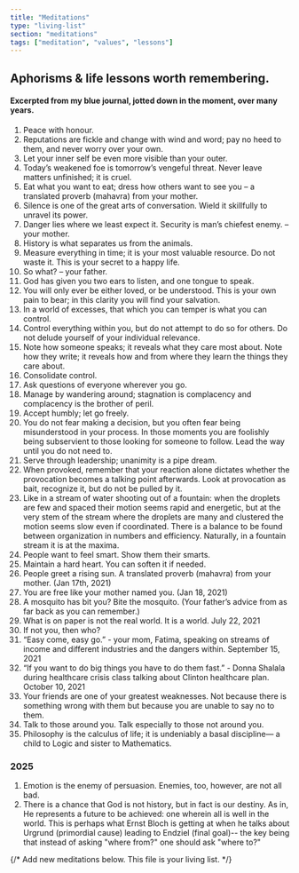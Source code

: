 ```yaml
---
title: "Meditations"
type: "living-list"
section: "meditations"
tags: ["meditation", "values", "lessons"]
---
```

## Aphorisms & life lessons worth remembering.
#### Excerpted from my blue journal, jotted down in the moment, over many years.
1. Peace with honour. 
2. Reputations are fickle and change with wind and word; pay no heed to them, and never worry over your own.
3. Let your inner self be even more visible than your outer. 
4. Today’s weakened foe is tomorrow’s vengeful threat. Never leave matters unfinished; it is cruel.
5. Eat what you want to eat; dress how others want to see you – a translated proverb (mahavra) from your mother. 
6. Silence is one of the great arts of conversation. Wield it skillfully to unravel its power.
7. Danger lies where we least expect it. Security is man’s chiefest enemy. – your mother. 
8. History  is what separates us from the animals. 
9. Measure everything in time; it is your most valuable resource. Do not waste it. This is your secret to a happy life. 
10. So what? – your father. 
11. God has given you two ears to listen, and one tongue to speak. 
12. You will only ever be either loved, or be understood. This is your own pain to bear; in this clarity you will find your salvation.  
13. In a world of excesses, that which you can temper is what you can control. 
14. Control everything within you, but do not attempt to do so for others. Do not delude yourself of your individual relevance.  
15. Note how someone speaks; it reveals what they care most about. Note how they write; it reveals how and from where they learn the things they care about. 
16. Consolidate control.
17. Ask questions of everyone wherever you go.
18. Manage by wandering around; stagnation is complacency and complacency is the brother of peril.
19. Accept humbly; let go freely. 
20. You do not fear making a decision, but you often fear being misunderstood in your process. In those moments you are foolishly being subservient to those looking for someone to follow. Lead the way until you do not need to.
21. Serve through leadership; unanimity is a pipe dream.  
22. When provoked, remember that your reaction alone dictates whether the provocation becomes a talking point afterwards.   Look at provocation as bait, recognize it, but do not be pulled by it.  
23. Like in a stream of water shooting out of a fountain: when the droplets are few and spaced their motion seems rapid and energetic, but at the very stem of the stream where the droplets are many and clustered the motion seems slow even if coordinated. There is a balance to be found between organization in numbers and efficiency. Naturally, in a fountain stream it is at the maxima.
24. People want to feel smart. Show them their smarts.
25. Maintain a hard heart. You can soften it if needed. 
26. People greet a rising sun. A translated proverb (mahavra) from your mother. (Jan 17th, 2021)
27. You are free like your mother named you. (Jan 18, 2021)
28. A mosquito has bit you? Bite the mosquito. (Your father’s advice from as far back as you can remember.)
29. What is on paper is not the real world. It is a world.
July 22, 2021
30. If not you, then who?
31. “Easy come, easy go.” - your mom, Fatima, speaking on streams of income and different industries and the dangers within.
September 15, 2021
32. “If you want to do big things you have to do them fast.” - Donna Shalala during healthcare crisis class talking about Clinton healthcare plan.
October 10, 2021
33. Your friends are one of your greatest weaknesses. Not because there is something wrong with them but because you are unable to say no to them. 
34. Talk to those around you. Talk especially to those not around you.
35. Philosophy is the calculus of life; it is undeniably a basal discipline— a child to Logic and sister to Mathematics. 

### 2025
1. Emotion is the enemy of persuasion. Enemies, too, however, are not all bad.
2. There is a chance that God is not history, but in fact is our destiny. As in, He represents a future to be achieved: one wherein all is well in the world. This is perhaps what Ernst Bloch is getting at when he talks about Urgrund (primordial cause) leading to Endziel (final goal)-- the key being that instead of asking "where from?" one should ask "where to?"


{/* Add new meditations below. This file is your living list. */}
